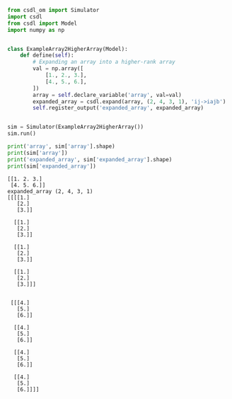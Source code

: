 ```py
from csdl_om import Simulator
import csdl
from csdl import Model
import numpy as np


class ExampleArray2HigherArray(Model):
    def define(self):
        # Expanding an array into a higher-rank array
        val = np.array([
            [1., 2., 3.],
            [4., 5., 6.],
        ])
        array = self.declare_variable('array', val=val)
        expanded_array = csdl.expand(array, (2, 4, 3, 1), 'ij->iajb')
        self.register_output('expanded_array', expanded_array)


sim = Simulator(ExampleArray2HigherArray())
sim.run()

print('array', sim['array'].shape)
print(sim['array'])
print('expanded_array', sim['expanded_array'].shape)
print(sim['expanded_array'])
```


```array (2, 3)
[[1. 2. 3.]
 [4. 5. 6.]]
expanded_array (2, 4, 3, 1)
[[[[1.]
   [2.]
   [3.]]

  [[1.]
   [2.]
   [3.]]

  [[1.]
   [2.]
   [3.]]

  [[1.]
   [2.]
   [3.]]]


 [[[4.]
   [5.]
   [6.]]

  [[4.]
   [5.]
   [6.]]

  [[4.]
   [5.]
   [6.]]

  [[4.]
   [5.]
   [6.]]]]
```
